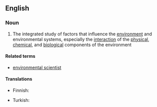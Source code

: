 ==English==

===Noun===
{{wikipedia}}
{{en-noun|~}}

# The integrated study of factors that influence the [[environment]] and environmental systems, especially the [[interaction]] of the [[physical]], [[chemical]], and [[biological]] components of the environment

====Related terms====
* [[environmental scientist]]

====Translations====
{{trans-top|integrated study of environment}}
* Finnish: {{t+|fi|ympäristötiede}}
{{trans-mid}}
* Turkish: {{t+|tr|çevre bilimi}}
{{trans-bottom}}